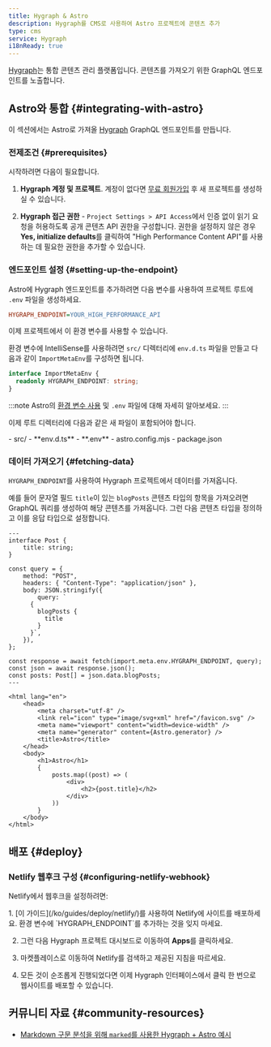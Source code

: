 ```yaml
---
title: Hygraph & Astro
description: Hygraph를 CMS로 사용하여 Astro 프로젝트에 콘텐츠 추가
type: cms
service: Hygraph
i18nReady: true
---
```



[Hygraph](https://hygraph.com/)는 통합 콘텐츠 관리 플랫폼입니다. 콘텐츠를 가져오기 위한 GraphQL 엔드포인트를 노출합니다.

## Astro와 통합 \{#integrating-with-astro\}

이 섹션에서는 Astro로 가져올 [Hygraph](https://hygraph.com/) GraphQL 엔드포인트를 만듭니다.

### 전제조건 \{#prerequisites\}

시작하려면 다음이 필요합니다.

1. **Hygraph 계정 및 프로젝트**. 계정이 없다면 [무료 회원가입](https://app.hygraph.com/signup) 후 새 프로젝트를 생성하실 수 있습니다.

2. **Hygraph 접근 권한** - `Project Settings > API Access`에서 인증 없이 읽기 요청을 허용하도록 공개 콘텐츠 API 권한을 구성합니다. 권한을 설정하지 않은 경우 **Yes, initialize defaults**를 클릭하여 "High Performance Content API"를 사용하는 데 필요한 권한을 추가할 수 있습니다.

### 엔드포인트 설정 \{#setting-up-the-endpoint\}

Astro에 Hygraph 엔드포인트를 추가하려면 다음 변수를 사용하여 프로젝트 루트에 `.env` 파일을 생성하세요.

```ini title=".env"
HYGRAPH_ENDPOINT=YOUR_HIGH_PERFORMANCE_API
```

이제 프로젝트에서 이 환경 변수를 사용할 수 있습니다.

환경 변수에 IntelliSense를 사용하려면 `src/` 디렉터리에 `env.d.ts` 파일을 만들고 다음과 같이 `ImportMetaEnv`를 구성하면 됩니다.

```ts title="src/env.d.ts"
interface ImportMetaEnv {
  readonly HYGRAPH_ENDPOINT: string;
}
```

:::note
Astro의 [환경 변수 사용](/ko/guides/environment-variables/) 및 `.env` 파일에 대해 자세히 알아보세요.
:::

이제 루트 디렉터리에 다음과 같은 새 파일이 포함되어야 합니다.

<FileTree title="Project Structure">
- src/
  - **env.d.ts**
- **.env**
- astro.config.mjs
- package.json
</FileTree>

### 데이터 가져오기 \{#fetching-data\}

`HYGRAPH_ENDPOINT`를 사용하여 Hygraph 프로젝트에서 데이터를 가져옵니다.

예를 들어 문자열 필드 `title`이 있는 `blogPosts` 콘텐츠 타입의 항목을 가져오려면 GraphQL 쿼리를 생성하여 해당 콘텐츠를 가져옵니다. 그런 다음 콘텐츠 타입을 정의하고 이를 응답 타입으로 설정합니다.

```astro title="src/pages/index.astro"
---
interface Post {
	title: string;
}

const query = {
	method: "POST",
	headers: { "Content-Type": "application/json" },
	body: JSON.stringify({
		query: `
      {
        blogPosts {
          title
        }
      }`,
	}),
};

const response = await fetch(import.meta.env.HYGRAPH_ENDPOINT, query);
const json = await response.json();
const posts: Post[] = json.data.blogPosts;
---

<html lang="en">
	<head>
		<meta charset="utf-8" />
		<link rel="icon" type="image/svg+xml" href="/favicon.svg" />
		<meta name="viewport" content="width=device-width" />
		<meta name="generator" content={Astro.generator} />
		<title>Astro</title>
	</head>
	<body>
		<h1>Astro</h1>
		{
			posts.map((post) => (
				<div>
					<h2>{post.title}</h2>
				</div>
			))
		}
	</body>
</html>
```

## 배포 \{#deploy\}

### Netlify 웹후크 구성 \{#configuring-netlify-webhook\}

Netlify에서 웹후크을 설정하려면:

<Steps>
1. [이 가이드](/ko/guides/deploy/netlify/)를 사용하여 Netlify에 사이트를 배포하세요. 환경 변수에 `HYGRAPH_ENDPOINT`를 추가하는 것을 잊지 마세요.

2. 그런 다음 Hygraph 프로젝트 대시보드로 이동하여 **Apps**를 클릭하세요.

3. 마켓플레이스로 이동하여 Netlify를 검색하고 제공된 지침을 따르세요.

4. 모든 것이 순조롭게 진행되었다면 이제 Hygraph 인터페이스에서 클릭 한 번으로 웹사이트를 배포할 수 있습니다.
</Steps>

## 커뮤니티 자료 \{#community-resources\}

- [Markdown 구문 분석을 위해 `marked`를 사용한 Hygraph + Astro 예시](https://github.com/camunoz2/example-astrowithhygraph)
